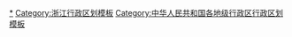 {{Navbox
|listclass = hlist
|name = 绍兴市行政区划
|title = [[绍兴市]]行政区划
|above = 省级行政区：[[浙江省]]　　政府驻地：[[越城区]]
|image = [[File:Administrative Division Shaoxing.png|150px]]
|state = {{{state<includeonly>|collapsed</includeonly>}}}

|group1style = background: #ececec; text-align: center;
|group1 = [[县级行政区]]
|liststyle = background: #ececec; text-align: center;
|list1 = 6[[县级行政区]]（3[[市辖区]]、2[[县级市]]、1[[县]]）；103[[乡级行政区]]（47[[街道办事处]]、49[[行政建制镇|镇]]、7[[乡 (中华人民共和国)|乡]]）

|group2 = [[市辖区]]
|groupstyle = text-align: center;
|list2 = {{Navbox|child

|group1 = [[越城区]]
|list1 =  {{Navbox|child
|group1 = 8街道
|list1 =
* [[塔山街道 (绍兴市)|塔山街道]]
* [[府山街道 (绍兴市)|府山街道]]
* [[北海街道 (绍兴市)|北海街道]]
* [[城南街道 (绍兴市)|城南街道]]
* [[灵芝街道]]
* [[东浦街道]]
* [[鉴湖街道]]
* [[沥海街道]]
|group3 = [[绍兴高新技术产业开发区|绍兴高新区]]
|group3style = background: #ececec
|list3 = {{Navbox|child
|group1 = 5街道
|groupstyle = background: #ececec
|list1 =
* [[稽山街道]]
* [[迪荡街道]]
* [[东湖街道 (绍兴市)|东湖街道]]
* [[皋埠街道]]
* [[陶堰街道]]
|group2 = 1镇
|list2 =
* [[富盛镇]]
}}
|group4 = 袍江开发区
|group4style = background: #ececec
|list4 = {{Navbox|child
|group1 = 3街道
|groupstyle = background: #ececec
|list1 =
* [[斗门街道 (绍兴市)|斗门街道]]
* [[马山街道 (绍兴市)|马山街道]]
* [[孙端街道]]
}}
}}

|group2 = [[柯桥区]]
|list2 =  {{Navbox|child
|group1 = 10街道
|list1 =
* [[柯桥街道]]
* [[柯岩街道]]
* [[华舍街道]]
* [[湖塘街道]]
* [[安昌街道]]
* [[兰亭街道]]
* [[福全街道]]
* [[钱清街道]]
* [[马鞍街道 (绍兴市)|马鞍街道]]
* [[杨汛桥街道]]
|group2 = 5镇
|list2 =
* [[平水镇 (绍兴市)|平水镇]]
* [[王坛镇]]
* [[稽东镇]]
* [[漓渚镇]]
* [[夏履镇]]
|group3 = 柯桥开发区
|group3style = background: #ececec
|list3 = {{Navbox|child
|group1 = 1街道
|groupstyle = background: #ececec
|list1 =
* [[齐贤街道]]
}}
}}

|group3 = [[上虞区]]
|list3 =  {{Navbox|child
|group1 = 6街道
|list1 =
* [[百官街道]]
* [[东关街道 (绍兴市)|东关街道]]
* [[道墟街道]]
* [[梁湖街道]]
* [[小越街道]]
* [[崧厦街道]]
|group2 = 10镇
|list2 =
* [[长塘镇 (绍兴市)|长塘镇]]
* [[上浦镇]]
* [[汤浦镇]]
* [[章镇镇]]
* [[下管镇]]
* [[丰惠镇]]
* [[永和镇 (绍兴市)|永和镇]]
* [[驿亭镇]]
* [[谢塘镇]]
* [[盖北镇]]
|group3 = 3乡
|list3 =
* [[岭南乡 (绍兴市)|岭南乡]]
* [[陈溪乡]]
* [[丁宅乡]]
|group4 = 上虞开发区
|group4style = background: #ececec
|list4 = {{Navbox|child
|group1 = 1街道
|groupstyle = background: #ececec
|list1 =
* [[曹娥街道]]
}}
}}
}}

|group3 = [[县级市]]
|list3 = {{Navbox|child

|group1 = [[诸暨市]]
|list1 =  {{Navbox|child
|group1 = 4街道
|list1 =
* [[暨阳街道]]
* [[浣东街道]]
* [[暨南街道]]
* [[大唐街道]]
|group2 = 17镇
|list2 =
* [[应店街镇]]
* [[次坞镇]]
* [[店口镇]]
* [[姚江镇]]
* [[枫桥镇]]
* [[赵家镇 (诸暨市)|赵家镇]]
* [[马剑镇]]
* [[五泄镇]]
* [[牌头镇]]
* [[同山镇]]
* [[安华镇]]
* [[璜山镇]]
* [[陈宅镇]]
* [[岭北镇 (诸暨市)|岭北镇]]
* [[浬浦镇 (诸暨市)|浬浦镇]]
* [[东白湖镇]]
|group3 = 1乡
|list3 =
* [[东和乡 (诸暨市)|东和乡]]
|group4 = 诸暨开发区
|group4style = background: #ececec
|list4 = {{Navbox|child
|group1 = 1街道
|groupstyle = background: #ececec
|list1 =
* [[陶朱街道]]
}}
|group5 = 珍珠产业园
|group5style = background: #ececec
|list5 = {{Navbox|child
|group1 = 1镇
|groupstyle = background: #ececec
|list1 =
* [[山下湖镇]]
}}
}}

|group2 = [[嵊州市]]
|list2 =  {{Navbox|child
|group1 = 3街道
|list1 =
* [[剡湖街道]]
* [[三江街道 (嵊州市)|三江街道]]
* [[鹿山街道 (嵊州市)|鹿山街道]]
|group2 = 10镇
|list2 =
* [[甘霖镇 (嵊州市)|甘霖镇]]
* [[长乐镇 (嵊州市)|长乐镇]]
* [[崇仁镇 (嵊州市)|崇仁镇]]
* [[黄泽镇]]
* [[三界镇 (嵊州市)|三界镇]]
* [[仙岩镇 (嵊州市)|仙岩镇]]
* [[下王镇]]
* [[石璜镇]]
* [[谷来镇]]
* [[金庭镇 (嵊州市)|金庭镇]]
|group3 = 1乡
|list3 =
* [[贵门乡]]
|group4 = 嵊州开发区
|group4style = background: #ececec
|list4 = {{Navbox|child
|group1 = 1街道
|groupstyle = background: #ececec
|list1 =
* [[浦口街道]]
}}
}}
}}

|group4 = [[县]]
|list4 = {{Navbox|child

|group1 = [[新昌县]]
|list1 =  {{Navbox|child
|group1 = 4街道
|list1 =
* [[南明街道]]
* [[羽林街道]]
* [[七星街道 (新昌县)|七星街道]]
* [[澄潭街道]]
|group2 = 6镇
|list2 =
* [[沙溪镇 (新昌县)|沙溪镇]]
* [[镜岭镇]]
* [[儒岙镇]]
* [[回山镇]]
* [[沃洲镇]]
* [[小将镇]]
|group3 = 2乡
|list3 =
* [[城南乡 (新昌县)|城南乡]]
* [[东茗乡]]
}}
}}
}}
<noinclude>
[[Category:绍兴行政区划|*]]
[[Category:浙江行政区划模板]]
[[Category:中华人民共和国各地级行政区行政区划模板]]
</noinclude>